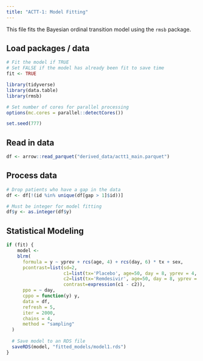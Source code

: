 ```yaml
---
title: "ACTT-1: Model Fitting"
---
```


This file fits the Bayesian ordinal transition model using the `rmsb` package.

## Load packages / data

```r
# Fit the model if TRUE
# Set FALSE if the model has already been fit to save time
fit <- TRUE
```

```r
library(tidyverse)
library(data.table)
library(rmsb)

# Set number of cores for parallel processing
options(mc.cores = parallel::detectCores())

set.seed(777)
```

## Read in data

```r
df <- arrow::read_parquet("derived_data/actt1_main.parquet")
```

## Process data

```r
# Drop patients who have a gap in the data
df <- df[!(id %in% unique(df[gap > 1]$id))]

# Must be integer for model fitting
df$y <- as.integer(df$y)
```

## Statistical Modeling

```r
if (fit) {
    model <-
    blrm(
      formula = y ~ yprev + rcs(age, 4) + rcs(day, 6) * tx + sex,
      pcontrast=list(sd=2,
                     c1=list(tx='Placebo', age=50, day = 8, yprev = 4, sex = "F"),
                     c2=list(tx='Remdesivir', age=50, day = 8, yprev = 4, sex = "F"),
                     contrast=expression(c1 - c2)),
      ppo = ~ day,
      cppo = function(y) y,
      data = df,
      refresh = 5,
      iter = 2000,
      chains = 4,
      method = "sampling"
  )
  
  # Save model to an RDS file
  saveRDS(model, "fitted_models/model1.rds")
}
```




